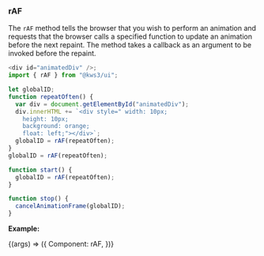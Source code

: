 
<Version />

<Meta title="Utils/2. Examples/4. raf" />

### rAF

The `rAF` method tells the browser that you wish to perform an animation and requests that the browser calls a specified function to update an animation before the next repaint. The method takes a callback as an argument to be invoked before the repaint.

```js
<div id="animatedDiv" />;
import { rAF } from "@kws3/ui";

let globalID;
function repeatOften() {
  var div = document.getElementById("animatedDiv");
  div.innerHTML += `<div style=" width: 10px;
    height: 10px;
    background: orange;
    float: left;"></div>`;
  globalID = rAF(repeatOften);
}
globalID = rAF(repeatOften);

function start() {
  globalID = rAF(repeatOften);
}

function stop() {
  cancelAnimationFrame(globalID);
}
```

**Example:**

<Story name="4. raf" args={{}}>
  {(args) => ({
    Component: rAF,
  })}
</Story>
